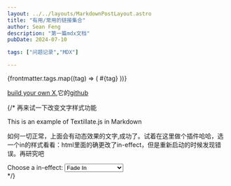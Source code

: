 ```yaml
---
layout: ../../layouts/MarkdownPostLayout.astro
title: "有用/常用的链接集合"
author: Sean Feng
description: "第一篇mdx文档"
pubDate: 2024-07-10

tags: ["问题记录","MDX"]

---
```


<div className="flex justify-center flex-wrap gap-2 mb-4">
  {frontmatter.tags.map((tag) => (
    <span key={tag} className="inline-block bg-gray-200 rounded-full px-3 py-1 text-sm font-semibold text-gray-700">
      #{tag}
    </span>
  ))}
</div>



[build your own X](https://build-your-own-x.vercel.app),它的[github](https://github.com/codecrafters-io/build-your-own-x?tab=readme-ov-file)



{/* 再来试一下改变文字样式功能

<div id="text-element" class="tlt text-3xl" data-in-effect="fadeIn" data-out-effect="fadeOutLeft" data-out-shuffle="true">This is an example of Textillate.js in Markdown</div>

如何一切正常，上面会有动态效果的文字,成功了。试着在这里做个插件哈哈，选一个in的样式看看：html里面的确更改了in-effect，但是重新启动的时候发现错误。再研究吧
<div>
  <label for="effect-selector">Choose a in-effect:</label>
  <select id="effect-selector">
    <option value="fadeIn">Fade In</option>
    <option value="fadeOutLeft">fadeOutLeft</option>
    <option value="rotateOutDownLeft">rotateOutDownLeft</option>
  </select>
</div> */}




